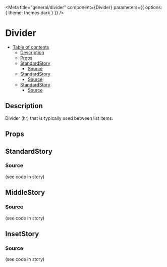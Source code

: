 
<Meta
	title="general/divider"
	component={Divider}
	parameters={{
		options: {
			theme: themes.dark
		}
	}}
/>

# Divider

- [Table of contents](#divider)
  * [Description](#description)
  * [Props](#props)
  * [StandardStory](#standardstory)
    + [Source](#source)
  * [StandardStory](#middlestory)
    + [Source](#source)
  * [StandardStory](#insetstory)
    + [Source](#source)

## Description
Divider (hr) that is typically used between list items.

## Props
<Props of={Divider} />

## StandardStory
<Preview>
	<Story name="standard">
		<List>
			<ListItem>
				<ListItemText primary="Banana" />
			</ListItem>
			<Divider list={true} />
			<ListItem>
				<ListItemText primary="Apple" />
			</ListItem>
		</List>
	</Story>
</Preview>

### Source
(see code in story)

## MiddleStory
<Preview>
	<Story name="middle">
		<List>
			<ListItem>
				<ListItemText primary="Banana" />
			</ListItem>
			<Divider list={true} variant="middle" />
			<ListItem>
				<ListItemText primary="Apple" />
			</ListItem>
		</List>
	</Story>
</Preview>

### Source
(see code in story)

## InsetStory
<Preview>
	<Story name="inset">
		<List>
			<ListItem>
				<ListItemText primary="Banana" />
			</ListItem>
			<Divider list={true} variant="inset" />
			<ListItem>
				<ListItemText primary="Apple" />
			</ListItem>
		</List>
	</Story>
</Preview>

### Source
(see code in story)
